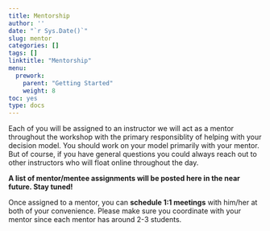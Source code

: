 ```yaml
---
title: Mentorship
author: ''
date: "`r Sys.Date()`"
slug: mentor
categories: []
tags: []
linktitle: "Mentorship"
menu:
  prework:
    parent: "Getting Started"
    weight: 8
toc: yes
type: docs
---
```


Each of you will be assigned to an instructor we will act as a mentor throughout the workshop with the primary responsiblity of helping with your decision model. You should work on your model primarily with your mentor. But of course, if you have general questions you could always reach out to other instructors who will float online throughout the day.

**A list of mentor/mentee assignments will be posted here in the near future. Stay tuned!** 

Once assigned to a mentor, you can **schedule 1:1 meetings** with him/her at both of your convenience. Please make sure you coordinate with your mentor since each mentor has around 2-3 students. 
